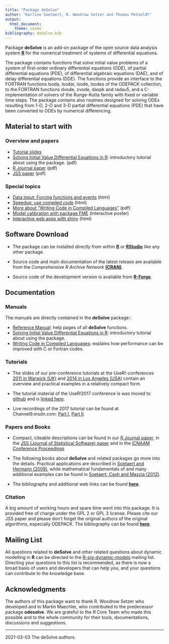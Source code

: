 ```yaml
---
title: "Package deSolve"
author: "Karline Soetaert, R. Woodrow Setzer and Thomas Petzoldt"
output: 
  html_document:
    theme: cosmo
bibliography: deSolve.bib
---
```


Package **deSolve** is an add-on package of the open source data analysis system 
<a href="http://www.r-project.org" target="_top">**R**</a> for the numerical treatment of systems of differential equations.

The package contains functions that solve initial value problems of a system of first-order ordinary differential equations (ODE), of partial differential equations (PDE), of differential algebraic equations (DAE), and of delay differential equations (DDE). The functions provide an interface to the FORTRAN functions lsoda, lsodar, lsode, lsodes of the ODEPACK collection, to the FORTRAN functions dvode, zvode, daspk and radau5, and a C-implementation of solvers of the Runge-Kutta family with fixed or variable time steps. The package contains also routines designed for solving ODEs resulting from 1-D, 2-D and 3-D partial differential equations (PDE) that have been converted to ODEs by numerical differencing.

## Material to start with

### Overview and papers

* [Tutorial slides](user2014/tutorial.pdf)
* [Solving Initial Value Differential Equations in R](http://cran.r-project.org/web/packages/deSolve/vignettes/deSolve.pdf): introductory tutorial about using the package. (pdf)
* [R Journal paper](https://journal.r-project.org/archive/2010-2/RJournal_2010-2_Soetaert~et~al.pdf) (pdf)
* [JSS paper](https://www.jstatsoft.org/index.php/jss/article/view/v033i09/v33i09.pdf) (pdf)

### Special topics

* [Data input: Forcing functions and events](https://tpetzoldt.github.io/deSolve-forcing/deSolve-forcing.html) (html)
* [Speedup: use compiled code](https://tpetzoldt.github.io/deSolve-compiled/deSolve-compiled.html) (html)
* [More about "Writing Code in Compiled Languages"](http://cran.r-project.org/web/packages/deSolve/vignettes/compiledCode.pdf) (pdf)
* [Model calibration with package FME](user2014/examples/FME/index.html) (interactive poster)
* [Interactive web apps with shiny](https://tpetzoldt.github.io/deSolve-shiny/deSolve-shiny.html) (html)




## Software Download

* The package can be installed directly from within <a href="http://www.r-project.org" target="_top">**R**</a>  or <a href="http://www.rstudio.com" target="_top">**RStudio**</a>  like any other package. 

* Source code and main documentation of the latest release are available from the *Comprehensive R Archive Network* 
<a href="http://cran.r-project.org/web/packages/deSolve" target="_top">**(CRAN)**</a>. 

* Source code of the development version is available from <a href="http://r-forge.r-project.org/projects/desolve/" target="_top">**R-Forge**</a>.

## Documentation

### Manuals

The manuals are directly contained in the **deSolve** package::

* [Reference Manual](http://cran.r-project.org/web/packages/deSolve/deSolve.pdf): help pages of all **deSolve** functions.
* [Solving Initial Value Differential Equations in R](http://cran.r-project.org/web/packages/deSolve/vignettes/deSolve.pdf): introductory tutorial about using the package.
* [Writing Code in Compiled Languages](http://cran.r-project.org/web/packages/deSolve/vignettes/compiledCode.pdf): explains how performance can be improved with C or Fortran codes.

### Tutorials

* The slides of our pre-conference tutorials at the UseR!-conferences [2011 in Warwick (UK)](slides/tutorial.pdf) and [2014 in Los Angeles (USA)](user2014/tutorial.pdf) contain an overview and practical examples in a relatively compact form.

* The tutorial material of the UseR!2017 conference is was moved to [github](https://tpetzoldt.github.io/) and is [linked here](http://desolve.r-forge.r-project.org/user2017/). 
* Live recordings of the 2017 tutorial can be found at Channel9.msdn.com:
[Part I](https://channel9.msdn.com/Events/useR-international-R-User-conferences/useR-International-R-User-2017-Conference/Modelling-the-environment-in-R-from-small-scale-to-global-applications), 
[Part II](https://channel9.msdn.com/Events/useR-international-R-User-conferences/useR-International-R-User-2017-Conference/Modelling-the-environment-in-R-from-small-scale-to-global-applications-II).


### Papers and Books

* Compact, citeable descriptions can be found in our 
<a href="http://journal.r-project.org/archive/2010-2/RJournal_2010-2_Soetaert~et~al.pdf" target="_top">R Journal paper</a>, 
in the 
<a href="http://www.jstatsoft.org/v33/i09" target="_top">JSS (Journal of Statistical Software) paper</a> and in the 
<a href="http://dx.doi.org/10.1063/1.3498463" target="_top">ICNAAM Conference Proceedings</a>

* The following books about **deSolve** and related packages go more into the details. 
Practical applications are described in <a href="http://www.springer.com/cn/book/9781402086236" target="_top">Soetaert and Hermann (2009)</a>, 
while mathematical fundamentals of and many additional examples can be found in 
<a href="http://www.springer.com/cn/book/9783642280696" target="_top">Soetaert, Cash and Mazzia (2012)</a>.

* The bibliography and additional web links can be found [**here**](bibliography.html).


### Citation

A big amount of working hours and spare time went into this package. It is provided free of charge under the GPL 2 or GPL 3 license. Please cite our JSS paper and please don't forget the original authors of the original algorithms, especially ODEPACK. The bibliography can be found [**here**](bibliography.html).


## Mailing List

All questions related to **deSolve** and other related questions about dynamic modelling in **R** can be directed to the
[R-sig-dynamic-models](https://stat.ethz.ch/mailman/listinfo/r-sig-dynamic-models) mailing list. Directing your questions to this list is recommended, as there is now a broad basis of users and developers that can help you, and your questions can contribute to the knowledge base.


## Acknowledgments

The authors of this package want to thank R. Woodrow Setzer who developed and to Martin Maechler, who contributed
to the predecessor package **odesolve**. We are grateful to the R Core Team who made this possible and to the whole
community for their tools, documentations, discussions and suggestions.

----

2021-03-03 The deSolve authors.







